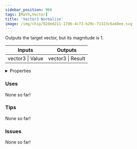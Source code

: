 ```yaml
---
sidebar_position: 966
tags: [Math,Vector]
title: 'Vector3 Normalize'
image: /img/chip/92ded211-17d6-4c73-b29c-71323c6a40ee.svg
---
```


Outputs the target vector, but its magnitude is 1.



<IChip uuid="92ded211-17d6-4c73-b29c-71323c6a40ee"/>

<table><thead><tr><th>Inputs</th><th>Outputs</th></tr></thead><tbody><tr><td>vector3 | Value</td><td>vector3 | Result</td></tr></tbody></table>

<details>
  <summary>Properties</summary>
  <div>
    <div>
    <table>
      <tbody>
        <tr>
          <td>Is beta required?</td>
          <td>No</td>
        </tr>
        <tr>
          <td>Is chip a trolling risk?</td>
          <td>No</td>
        </tr>
        <tr>
          <td>Is chip a role assignment risk?</td>
          <td>No</td>
        </tr>
        <tr>
          <td>Chip UUID</td>
          <td>92ded211-17d6-4c73-b29c-71323c6a40ee</td>
        </tr>
        <tr>
          <td>Room availability</td>
          <td>Available everywhere</td>
        </tr>
      </tbody>
    </table>
    </div>
  </div>
</details>

### Uses

None so far!

### Tips

None so far!

### Issues

None so far!